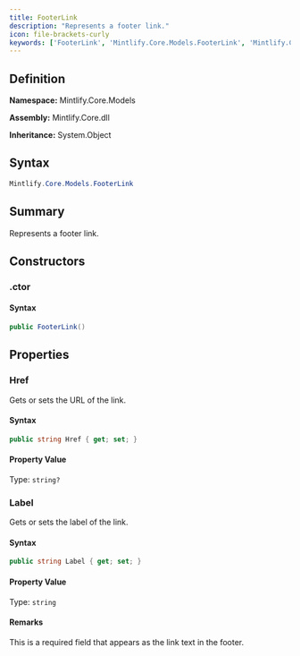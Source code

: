 ```yaml
---
title: FooterLink
description: "Represents a footer link."
icon: file-brackets-curly
keywords: ['FooterLink', 'Mintlify.Core.Models.FooterLink', 'Mintlify.Core.Models', 'class', 'System.Object']
---
```


## Definition

**Namespace:** Mintlify.Core.Models

**Assembly:** Mintlify.Core.dll

**Inheritance:** System.Object

## Syntax

```csharp
Mintlify.Core.Models.FooterLink
```

## Summary

Represents a footer link.

## Constructors

### .ctor

#### Syntax

```csharp
public FooterLink()
```

## Properties

### Href

Gets or sets the URL of the link.

#### Syntax

```csharp
public string Href { get; set; }
```

#### Property Value

Type: `string?`

### Label

Gets or sets the label of the link.

#### Syntax

```csharp
public string Label { get; set; }
```

#### Property Value

Type: `string`

#### Remarks

This is a required field that appears as the link text in the footer.

